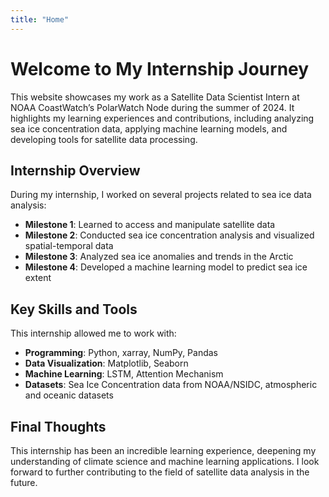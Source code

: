 ```yaml
---
title: "Home"
---
```

# Welcome to My Internship Journey
This website showcases my work as a Satellite Data Scientist Intern at NOAA CoastWatch's PolarWatch Node during the summer of 2024. It highlights my learning experiences and contributions, including analyzing sea ice concentration data, applying machine learning models, and developing tools for satellite data processing.

## Internship Overview
During my internship, I worked on several projects related to sea ice data analysis:

- **Milestone 1**: Learned to access and manipulate satellite data
- **Milestone 2**: Conducted sea ice concentration analysis and visualized spatial-temporal data
- **Milestone 3**: Analyzed sea ice anomalies and trends in the Arctic
- **Milestone 4**: Developed a machine learning model to predict sea ice extent

## Key Skills and Tools
This internship allowed me to work with:

- **Programming**: Python, xarray, NumPy, Pandas
- **Data Visualization**: Matplotlib, Seaborn
- **Machine Learning**: LSTM, Attention Mechanism
- **Datasets**: Sea Ice Concentration data from NOAA/NSIDC, atmospheric and oceanic datasets

## Final Thoughts
This internship has been an incredible learning experience, deepening my understanding of climate science and machine learning applications. I look forward to further contributing to the field of satellite data analysis in the future.